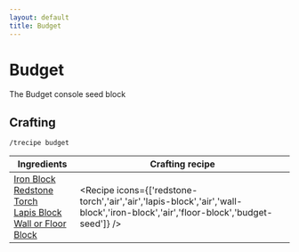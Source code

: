 ```yaml
---
layout: default
title: Budget
---
```



Budget
===================

The Budget console seed block 

## Crafting

`/trecipe budget`

| Ingredients | Crafting recipe |
| ----------- | --------------- |
| [Iron Block](https://minecraft.wiki/w/Iron_Block)<br/>[Redstone Torch](https://minecraft.wiki/w/Redstone_Torch)<br/>[Lapis Block](https://minecraft.wiki/w/Lapis_Block)<br/>[Wall or Floor Block](/walls) | <Recipe icons={['redstone-torch','air','air','lapis-block','air','wall-block','iron-block','air','floor-block','budget-seed']} /> |

